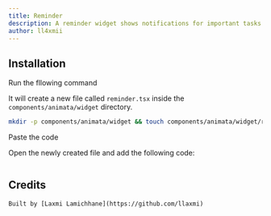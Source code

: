 ```yaml
---
title: Reminder
description: A reminder widget shows notifications for important tasks
author: ll4xmii
---
```


<ComponentPreview name="widget-reminder--docs" />

## Installation

<Steps>
<Step>Run the fllowing command</Step>

It will create a new file called `reminder.tsx` inside the `components/animata/widget` directory.

```bash
mkdir -p components/animata/widget && touch components/animata/widget/reminder.tsx
```

<Step>Paste the code</Step>

Open the newly created file and add the following code:

```jsx file=<rootDir>/animata/widget/reminder.tsx

```

</Steps>

## Credits

    Built by [Laxmi Lamichhane](https://github.com/llaxmi)
